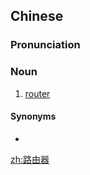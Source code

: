 ==Chinese==
{{zh-forms|type=21}}

===Pronunciation===
{{zh-pron
|m=lùyóuqì
|c=lou6 jau4 hei3
|cat=n
}}

===Noun===
{{zh-noun}}

# [[router]] {{gloss|a device that connects local area networks to form a larger internet}}
#: {{zh-x|無線 寬帶 路由器|''wireless broadband '''router'''''}}

====Synonyms====
* {{zh-l|路徑器}}

{{zh-cat|Computing}}

[[zh:路由器]]